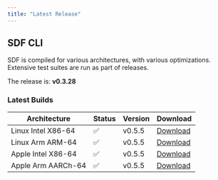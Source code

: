 ```yaml
---
title: "Latest Release" 
---
```


## SDF CLI

SDF is compiled for various architectures, with various optimizations. Extensive
test suites are run as part of releases.

The release is: **v0.3.28**

### Latest Builds

| Architecture           | Status | Version | Download |
| ---------------------- | ------ | ------- | -------- |
| Linux Intel X86-64     |   ✅   | v0.5.5  | [Download](https://cdn.sdf.com/releases/download/sdf-v0.5.5-x86_64-unknown-linux-musl.tar.gz) |
| Linux Arm ARM-64       |   ✅   | v0.5.5  | [Download](https://cdn.sdf.com/releases/download/sdf-v0.5.5-arm-unknown-linux-gnueabihf.tar.gz) |
| Apple Intel X86-64     |   ✅   | v0.5.5  | [Download](https://cdn.sdf.com/releases/download/sdf-v0.5.5-x86_64-apple-darwin.tar.gz) |
| Apple Arm AARCh-64     |   ✅   | v0.5.5  | [Download](https://cdn.sdf.com/releases/download/sdf-v0.5.5-aarch64-apple-darwin.tar.gz) |

